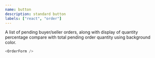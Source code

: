```yaml
---
name: button
description: standard button
labels: ["react", "order"]
---
```



A list of pending buyer/seller orders, along with display of quantity percentage compare with total pending order quantity using background color.

```js live
<OrderForm />
```
